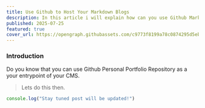 ```yaml
---
title: Use Github to Host Your Markdown Blogs
description: In this article i will explain how can you use Github Markdown as a Blog Post CMS.
published: 2025-07-25
featured: true
cover_url: https://opengraph.githubassets.com/c9773f8199a78c0874295d5eb05d43898fed9b24e58a6f4c63b3cf9e6cbbac9d/alperrehayazgan/alperrehayazgan
---
```


### Introduction

Do you know that you can use Github Personal Portfolio Repository as a your entrypoint of your CMS.  

> Lets do this then.

```javascript
console.log("Stay tuned post will be updated!")
``` 

